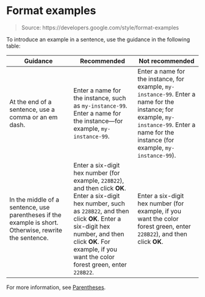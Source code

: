 # Format examples

> Source: https://developers.google.com/style/format-examples

To introduce an example in a sentence, use the guidance in the following table:

| Guidance | Recommended | Not recommended |
| --- | --- | --- |
| At the end of a sentence, use a comma or an em dash. | Enter a name for the instance, such as `my-instance-99`. Enter a name for the instance—for example, `my-instance-99`. | Enter a name for the instance, for example, `my-instance-99`. Enter a name for the instance; for example, `my-instance-99`. Enter a name for the instance (for example, `my-instance-99`). |
| In the middle of a sentence, use parentheses if the example is short. Otherwise, rewrite the sentence. | Enter a six-digit hex number (for example, `228B22`), and then click **OK**. Enter a six-digit hex number, such as `228B22`, and then click **OK**. Enter a six-digit hex number, and then click **OK**. For example, if you want the color forest green, enter `228B22`. | Enter a six-digit hex number (for example, if you want the color forest green, enter `228B22`), and then click **OK**. |

For more information, see [Parentheses](https://developers.google.com/style/parentheses).
